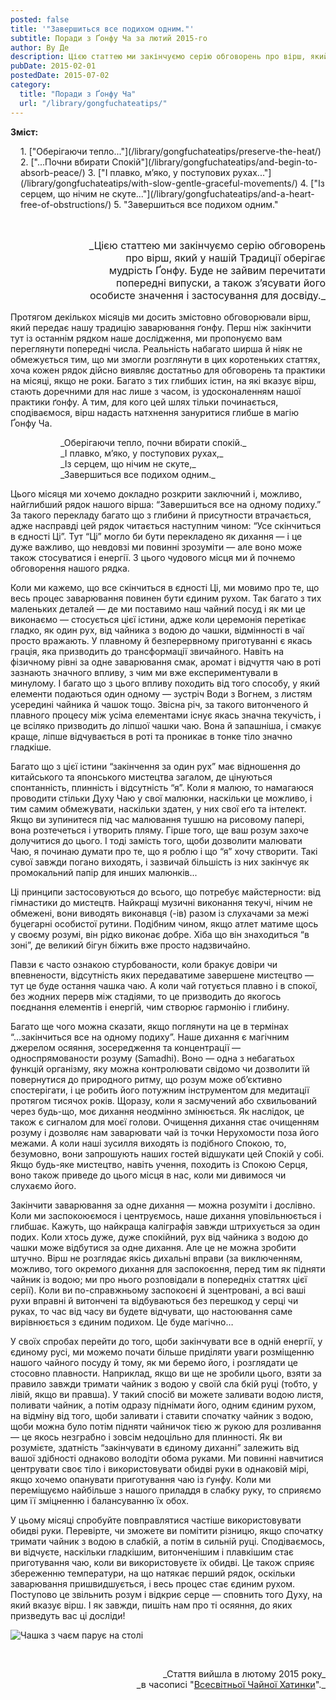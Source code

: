 ```yaml
---
posted: false
title: '"Завершиться все подихом одним."'
subtitle: Поради з Ґонфу Ча за лютий 2015-го
author: Ву Де
description: Цією статтею ми закінчуємо серію обговорень про вірш, який в нашій Традиції оберігає мудрість Ґонфу. Буде не зайвим перечитати попередні випуски...
pubDate: 2015-02-01
postedDate: 2015-07-02
category: 
  title: "Поради з Ґонфу Ча"
  url: "/library/gongfuchateatips/"
---
```



**Зміст:**
<section style="padding-left: 1rem;">
1. ["Оберігаючи тепло..."](/library/gongfuchateatips/preserve-the-heat/)
2. ["...Почни вбирати Спокій"](/library/gongfuchateatips/and-begin-to-absorb-peace/)
3. ["І плавко, м’яко, у поступових рухах..."](/library/gongfuchateatips/with-slow-gentle-graceful-movements/)
4. ["Із серцем, що нічим не скуте..."](/library/gongfuchateatips/and-a-heart-free-of-obstructions/)
5. "Завершиться все подихом одним."
</section>

<p>&nbsp;</p>

<p style="font-size: 1rem; padding-left: 3rem; text-align: right; text-wrap: balance;">_Цією статтею ми закінчуємо серію обговорень про вірш, який у нашій Традиції оберігає мудрість Ґонфу. Буде не зайвим перечитати попередні випуски, а також з’ясувати його особисте значення і застосування для досвіду._</p>

Протягом декількох місяців ми досить змістовно обговорювали вірш, який передає нашу традицію заварювання ґонфу. Перш ніж закінчити тут із останнім рядком наше дослідження, ми пропонуємо вам переглянути попередні числа. Реальність набагато ширша й ніяк не обмежується тим, що ми змогли розглянути в цих коротеньких статтях, хоча кожен рядок дійсно виявляє достатньо для обговорень та практики на місяці, якщо не роки. Багато з тих глибших істин, на які вказує вірш, стають доречними для нас лише з часом, із удосконаленням нашої практики ґонфу. А тим, для кого цей шлях тільки починається, сподіваємося, вірш надасть натхнення зануритися глибше в магію Ґонфу Ча.

<p style="margin-left: 5rem; color: var(--green);">_Оберігаючи тепло, почни вбирати спокій._<br />_І плавко, м’яко, у поступових рухах,_<br />_Із серцем, що нічим не скуте,_<br />_Завершиться все подихом одним._</p>

Цього місяця ми хочемо докладно розкрити заключний і, можливо, найглибший рядок нашого вірша: “Завершиться все на одному подиху.” За такого перекладу багато що з глибини й присутности втрачається, адже насправді цей рядок читається наступним чином: “Усе скінчиться в єдності Ці”. Тут “Ці” могло би бути перекладено як дихання — і це дуже важливо, що невдовзі ми повинні зрозуміти — але воно може також стосуватися і енергії. З цього чудового місця ми й почнемо обговорення нашого рядка.

Коли ми кажемо, що все скінчиться в єдності Ці, ми мовимо про те, що весь процес заварювання повинен бути єдиним рухом. Так багато з тих маленьких деталей — де ми поставимо наш чайний посуд і як ми це виконаємо — стосується цієї істини, адже коли церемонія перетікає гладко, як один рух, від чайника з водою до чашки, відмінності в чаї просто вражають. У плавному й безперервному приготуванні є якась грація, яка призводить до трансформації звичайного. Навіть на фізичному рівні за одне заварювання смак, аромат і відчуття чаю в роті зазнають значного впливу, з чим ми вже експериментували в минулому. І багато що з цього впливу походить від того способу, у який елементи подаються один одному — зустріч Води з Вогнем, з листям усередині чайника й чашок тощо. Звісна річ, за такого витонченого й плавного процесу між усіма елементами існує якась значна текучість, і це всіляко призводить до ліпшої чашки чаю. Вона й запашніша, і смакує краще, ліпше відчувається в роті та проникає в тонке тіло значно гладкіше.

Багато що з цієї істини “закінчення за один рух” має відношення до китайського та японського мистецтва загалом, де цінуються спонтанність, плинність і відсутність “я”. Коли я малюю, то намагаюся проводити стільки Духу Чаю у свої малюнки, наскільки це можливо, і тим самим обмежувати, наскільки здатен, у них свої еґо та інтелект. Якщо ви зупинитеся під час малювання тушшю на рисовому папері, вона розтечеться і утворить пляму. Гірше того, ще ваш розум захоче долучитися до цього. І тоді замість того, щоби дозволити малювати Чаю, я починаю думати про те, що я роблю і що “я” хочу створити. Такі сувої завжди погано виходять, і зазвичай більшість із них закінчує як промокальний папір для инших малюнків...

Ці принципи застосовуються до всього, що потребує майстерности: від гімнастики до мистецтв. Найкращі музичні виконання текучі, нічим не обмежені, вони виводять виконавця (-ів) разом із слухачами за межі буцегарні особистої рутини. Подібним чином, якщо атлет матиме щось у своєму розумі, він рідко виконає добре. Хіба що він знаходиться “в зоні”, де великий бігун біжить вже просто надзвичайно.

Павзи є часто ознакою стурбованости, коли бракує довіри чи впевнености, відсутність яких передаватиме завершене мистецтво — тут це буде остання чашка чаю. А коли чай готується плавно і в спокої, без жодних перерв між стадіями, то це призводить до якогось поєднання елементів і енергій, чим створює гармонію і глибину.

Багато ще чого можна сказати, якщо поглянути на це в термінах “...закінчиться все на одному подиху”. Наше дихання є магічним джерелом осяяння, зосередження та концентрації — односпрямованости розуму (Samadhi). Воно — одна з небагатьох функцій організму, яку можна контролювати свідомо чи дозволити їй повернутися до природного ритму, що розум може об’єктивно спостерігати, і це робить його потужним інструментом для медитації протягом тисячох років. Щоразу, коли я засмучений або схвильований через будь-що, моє дихання неодмінно змінюється. Як наслідок, це також є сигналом для моєї голови. Очищення дихання стає очищенням розуму і дозволяє нам заварювати чай із точки Нерухомости поза його межами. А коли наші зусилля виходять із подібного Спокою, то, безумовно, вони запрошують наших гостей відшукати цей Спокій у собі. Якщо будь-яке мистецтво, навіть учення, походить із Спокою Серця, воно також приведе до цього місця в нас, коли ми дивимося чи слухаємо його.

Закінчити заварювання за одне дихання — можна розуміти і дослівно. Коли ми заспокоюємося і центруємось, наше дихання уповільнюється і глибшає. Кажуть, що найкраща каліграфія завжди штрихується за один подих. Коли хтось дуже, дуже спокійний, рух від чайника з водою до чашки може відбутися за одне дихання. Але це не можна зробити штучно. Вірш не розглядає якісь дихальні вправи (за виключенням, можливо, того окремого дихання для заспокоєння, перед тим як підняти чайник із водою; ми про нього розповідали в попередніх статтях цієї серії). Коли ви по-справжньому заспокоєні й зцентровані, а всі ваші рухи вправні й витончені та відбуваються без перешкод у серці чи руках, то час від часу ви будете відчувати, що настоювання саме вирівнюється з єдиним подихом. Це буде магічно…

У своїх спробах перейти до того, щоби закінчувати все в одній енергії, у єдиному русі, ми можемо почати більше приділяти уваги розміщенню нашого чайного посуду й тому, як ми беремо його, і розглядати це стосовно плавности. Наприклад, якщо ви ще не зробили цього, взяти за правило завжди тримати чайник з водою у своїй сла бкій руці (тобто, у лівій, якщо ви правша). У такий спосіб ви можете заливати водою листя, поливати чайник, а потім одразу піднімати його, одним єдиним рухом, на відміну від того, щоби заливати і ставити спочатку чайник з водою, щоби можна було потім підняти чайничок тією ж рукою для розливання — це якось незграбно і зовсім недоцільно для плинності. Як ви розумієте, здатність “закінчувати в єдиному диханні” залежить від вашої здібності однаково володіти обома руками. Ми повинні навчитися центрувати своє тіло і використовувати обидві руки в однаковій мірі, якщо хочемо опанувати приготування чаю із ґунфу. Коли ми переміщуємо найбільше з нашого приладдя в слабку руку, то сприяємо цим її зміцненню і балансуванню їх обох.

У цьому місяці спробуйте повправлятися частіше використовувати обидві руки. Перевірте, чи зможете ви помітити різницю, якщо спочатку тримати чайник з водою в слабкій, а потім в сильній руці. Сподіваємось, ви відчуєте, наскільки гладкішим, витонченішим і плавкішим стає приготування чаю, коли ви використовуєте їх обидві. Це також сприяє збереженню температури, на що натякає перший рядок, оскільки заварювання пришвидшується, і весь процес стає єдиним рухом. Поступово це звільнить розум і відкриє серце — сповнить того Духу, на який вказує вірш. І як завжди, пишіть нам про ті осяяння, до яких призведуть вас ці досліди!

<Image src={Image1}  class="align-center" alt="Чашка з чаєм парує на столі" />

<p>&nbsp;</p>
<p align="right" style="font-size: 0.9rem;">_Стаття вийшла в лютому 2015 року_<br />_в часописі "<a href="http://www.globalteahut.org/" target="_blank" rel="noopener">Всесвітньої Чайної Хатинки</a>"._</p>
